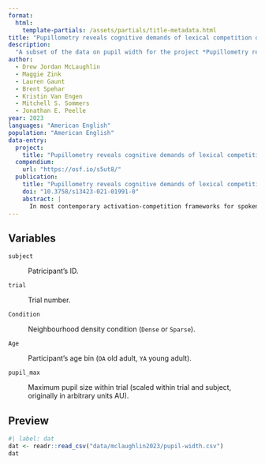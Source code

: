 ```yaml
---
format: 
  html:
    template-partials: /assets/partials/title-metadata.html
title: "Pupillometry reveals cognitive demands of lexical competition during spoken word recognition in young and older adults (subset)"
description: 
  "A subset of the data on pupil width for the project *Pupillometry reveals cognitive demands of lexical competition during spoken word recognition in young and older adults*."
author: 
  - Drew Jordan McLaughlin
  - Maggie Zink
  - Lauren Gaunt
  - Brent Spehar
  - Kristin Van Engen
  - Mitchell S. Sommers
  - Jonathan E. Peelle
year: 2023
languages: "American English"
population: "American English"
data-entry:
  project:
    title: "Pupillometry reveals cognitive demands of lexical competition during spoken word recognition in young and older adults"
  compendium:
    url: "https://osf.io/s5ut8/"
  publication:
    title: "Pupillometry reveals cognitive demands of lexical competition during spoken word recognition in young and older adults"
    doi: "10.3758/s13423-021-01991-0"
    abstract: |
      In most contemporary activation-competition frameworks for spoken word recognition, candidate words compete against phonological "neighbors"" with similar acoustic properties (e.g., "cap"" vs. "cat""). Thus, recognizing words with more competitors should come at a greater cognitive cost relative to recognizing words with fewer competitors, due to increased demands for selecting the correct item and inhibiting incorrect candidates. Importantly, these processes should operate even in the absence of differences in accuracy. In the present study, we tested this proposal by examining differences in processing costs associated with neighborhood density for highly intelligible items presented in quiet. A second goal was to examine whether the cognitive demands associated with increased neighborhood density were greater for older adults compared with young adults. Using pupillometry as an index of cognitive processing load, we compared the cognitive demands associated with spoken word recognition for words with many or fewer neighbors, presented in quiet, for young (n = 67) and older (n = 69) adult listeners. Growth curve analysis of the pupil data indicated that older adults showed a greater evoked pupil response for spoken words than did young adults, consistent with increased cognitive load during spoken word recognition. Words from dense neighborhoods were marginally more demanding to process than words from sparse neighborhoods. There was also an interaction between age and neighborhood density, indicating larger effects of density in young adult listeners. These results highlight the importance of assessing both cognitive demands and accuracy when investigating the mechanisms underlying spoken word recognition.
---
```


## Variables

`subject`

:   Patricipant's ID.

`trial`

:   Trial number.

`Condition`

:   Neighbourhood density condition (`Dense` or `Sparse`).

`Age`

:   Participant's age bin (`OA` old adult, `YA` young adult).

`pupil_max`

:   Maximum pupil size within trial (scaled within trial and subject, originally in arbitrary units AU).

## Preview

```r
#| label: dat
dat <- readr::read_csv("data/mclaughlin2023/pupil-width.csv")
dat
```
